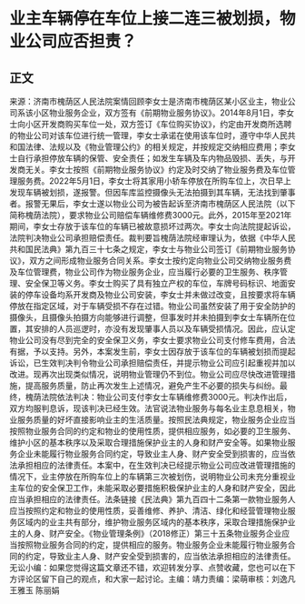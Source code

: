 # 业主车辆停在车位上接二连三被划损，物业公司应否担责？
## 正文
来源：济南市槐荫区人民法院案情回顾李女士是济南市槐荫区某小区业主，物业公司系该小区物业服务企业，双方签有《前期物业服务协议》。2014年8月1日，李女士向小区开发商购买车位一处，双方签订《车位购买协议》，约定由开发商所选聘的物业公司对该车位进行统一管理，李女士承诺在使用该车位时，遵守中华人民共和国法律、法规以及《物业管理公约》的相关规定，并按规定交纳相应费用；李女士自行承担停放车辆的保管、安全责任；如发生车辆及车内物品毁损、丢失，与开发商无关。李女士按照《前期物业服务协议》约定及时交纳了物业服务费及车位管理服务费。2022年5月1日，李女士将其家用小轿车停放在所购车位上，次日早上发现车辆被划损，遂报警。但因车库监控摄像头无法拍摄到其车辆，无法找到肇事者。报警无果后，李女士遂以物业公司为被告起诉至济南市槐荫区人民法院（以下简称槐荫法院），要求物业公司赔偿车辆维修费3000元。此外，2015年至2021年期间，李女士存放于该车位的车辆已被故意损坏过两次。李女士向法院提起诉讼，法院判决物业公司承担赔偿责任。裁判要旨槐荫法院经审理认为，依据《中华人民共和国民法典》第九百三十七条之规定，李女士与物业公司签订《前期物业服务协议》，双方之间形成物业服务合同关系。李女士按约定向物业公司交纳物业服务费及车位管理费，物业公司作为物业服务企业，应当履行必要的卫生服务、秩序管理、安全保卫等义务。李女士购买了具有独立产权的车位，车牌号码标识、地面安装的停车设备均系开发商及物业公司安装，李女士并未做过改变，且按要求将车辆停放在指定区域，对于车辆受损不存在过错。物业公司虽然安装了用于安全防护的摄像头，且摄像头拍摄方向能够进行调整，但事发时并未拍摄到李女士车辆所在位置，其安排的人员巡逻时，亦没有发现肇事人员以及车辆受损情况。因此，应认定物业公司没有尽到完全的安全保卫义务，李女士要求物业公司支付修车费用，合法有据，予以支持。另外，本案发生前，李女士因存放于该车位的车辆被划损而提起诉讼，已生效判决判令物业公司承担赔偿责任，并提示物业公司应引起重视并加以改进。现再次出现类似情况，说明物业管理仍不到位。物业公司应尽快改进管理措施，提高服务质量，防止再次发生上述情况，避免产生不必要的损失与纠纷。最终，槐荫法院依法判决：物业公司支付李女士车辆维修费3000元。判决作出后，双方均服判息诉，现该判决已经生效。法官说法物业服务与每名业主息息相关，物业服务质量的好坏直接影响业主的生活质量。按照民法典规定，物业服务企业应当按照物业服务合同的约定和物业的使用性质，提供相应服务，如必要的卫生服务、维护小区的基本秩序以及采取合理措施保护业主的人身和财产安全等。如果物业服务企业未能履行物业服务合同约定，导致业主人身、财产安全受到损害的，应当依法承担相应的法律责任。本案中，在生效判决已经提示物业公司应改进管理措施的情况下，业主停放在所购车位上的车辆第三次被划伤，说明物业公司未充分重视业主车位的安全保卫工作，未能采取必要措施积极保护业主的人身和财产安全，因此应当承担相应的法律责任。法条链接《民法典》第九百四十二条第一款物业服务人应当按照约定和物业的使用性质，妥善维修、养护、清洁、绿化和经营管理物业服务区域内的业主共有部分，维护物业服务区域内的基本秩序，采取合理措施保护业主的人身、财产安全。《物业管理条例》（2018修正）第三十五条物业服务企业应当按照物业服务合同的约定，提供相应的服务。物业服务企业未能履行物业服务合同的约定，导致业主人身、财产安全受到损害的，应当依法承担相应的法律责任。无讼小编：如果您觉得这篇文章还不错，欢迎转发分享、点赞收藏，您也可以在下方评论区留下自己的观点，和大家一起讨论。主编：靖力责编：梁萌审核：刘逸凡 王雅玉 陈丽娟